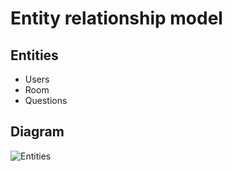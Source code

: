 
# Entity relationship model


## Entities 
    
- Users         
- Room
- Questions


## Diagram

![Entities](/DataBaseQuizGame.drawio.png)
